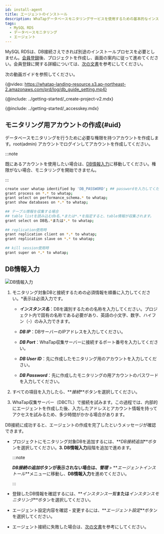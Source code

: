```yaml
---
id: install-agent
title: エージェントのインストール
description: WhaTapデータベースモニタリングサービスを使用するための基本的なインストール方法について説明します。
tags:
  - MySQL RDS
  - データベースモニタリング
  - エージェント
---
```



MySQL RDSは、DB接続さえできれば別途のインストールプロセスを必要としません。[会員登録](https://www.whatap.io/ko/signup/)後、プロジェクトを作成し、画面の案内に従って進めてください。会員登録に関する詳細については、[次の文書](account/account-manage)を参考にしてください。

次の動画ガイドを参照してください。

{@video: https://whatap-landing-resource.s3.ap-northeast-2.amazonaws.com/prd/log/db_guide_setting.mp4}

{@include: ../getting-started/_create-project-v2.mdx}  

{@include: ../getting-started/_accesskey.mdx}

## モニタリング用アカウントの作成{#uid}

データベースモニタリングを行うために必要な権限を持つアカウントを作成します。root(admin) アカウントでログインしてアカウントを作成してください。

:::note

既にあるアカウントを使用したい場合は、[DB情報入力](#create-db-user)に移動してください。権限がない場合、モニタリングを開始できません。

:::

<!-- MySQL -->

```bash showLineNumbers
create user whatap identified by 'DB_PASSWORD'; ## passwordを入力してください。
grant process on *.* to whatap;
grant select on performance_schema.* to whatap;
grant show databases on *.* to whatap;
 
## テーブル情報を収集する場合
## table listを読み込むdb名.*または*.*を指定すると、table情報が収集されます。
grant select on DB名.*または*.* to whatap;
 
## replication使用時
grant replication client on *.* to whatap;
grant replication slave on *.* to whatap;
 
## kill session使用時
grant super on *.* to whatap;
```

## DB情報入力

![DB情報入力](/img/mysql-rds-db-info.png)

1.  モニタリング対象DBと接続するための必須情報を順番に入力してください。<span class='vslow'>\*</span>表示は必須入力です。

    -   **_インスタンス名_**：DBを識別するための名称を入力してください。プロジェクト内で固有の名称である必要があり、英語の小文字、数字、ハイフン（-）のみ入力できます。

    -   **_DB IP_**：DBサーバーのIPアドレスを入力してください。

    -   **_DB Port_**：WhaTap収集サーバーに接続するポート番号を入力してください。

    -   **_DB User ID_**：先に作成したモニタリング用のアカウントを入力してください。

    -   **_DB Password_**：先に作成したモニタリングの用アカウントのパスワードを入力してください。

2.  すべての項目を入力したら、**_接続_**ボタンを選択してください。

3.  WhaTap収集サーバー（DBCTL）で接続を試みます。この過程では、内部的にエージェントを作成した後、入力したアドレスとアカウント情報を持ってアクセスを試みるため、多少時間がかかる場合があります。

DB接続に成功すると、エージェントの作成を完了したというメッセージが確認できます。

-   プロジェクトにモニタリング対象DBを追加するには、**_DB接続追加_**ボタンを選択してください。**3. DB情報入力**段階を追加で進めます。

    :::note

    **_DB接続の追加_**ボタンが表示されない場合は、**_管理_** > **_エージェントインストール_**メニューに移動し、**DB情報入力**を進めてください。

    :::

-   登録したDB情報を確認するには、**_インスタンス一覧_**または**_インスタンスモニタリング_**ボタンを選択してください。

-   エージェント設定内容を確認・変更するには、**_エージェント設定_**ボタンを選択してください。

-   エージェント接続に失敗した場合は、[次の文書](troubleshooting)を参考にしてください。
